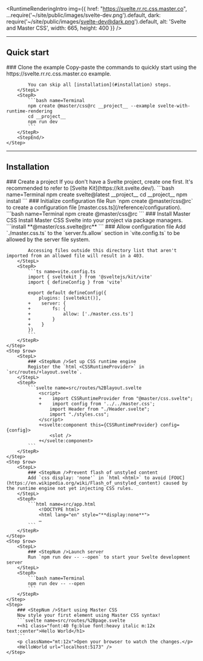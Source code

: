 
<RuntimeRenderingIntro img={{
    href: "https://svelte.rr.rc.css.master.co",
    ...require('~/site/public/images/svelte-dev.png').default,
    dark: require('~/site/public/images/svelte-dev@dark.png').default,
    alt: 'Svelte and Master CSS',
    width: 665, height: 400 }} />

---

## Quick start
<StepSection>
    <Step $row>
        <StepL>
            ### <StepNum />Clone the example
            Copy-paste the commands to quickly start using the https://svelte.rr.rc.css.master.co example.

            You can skip all [installation](#installation) steps.
        </StepL>
        <StepR>
            ```bash name=Terminal
            npm create @master/css@rc __project__ --example svelte-with-runtime-rendering
            cd __project__
            npm run dev
            ```
        </StepR>
        <StepEnd/>
    </Step>
</StepSection>

---

## Installation
<StepSection>
    <Step $row>
        <StepL>
            ### <StepNum />Create a project
            If you don't have a Svelte project, create one first. It's recommended to refer to [Svelte Kit](https://kit.svelte.dev/).
        </StepL>
        <StepR>
            ```bash name=Terminal
            npm create svelte@latest __project__
            cd __project__
            npm install
            ```
        </StepR>
    </Step>
    <Step $row>
        <StepL>
            ### <StepNum />Initialize configuration file
            Run `npm create @master/css@rc` to create a configuration file [master.css.ts](/reference/configuration).
        </StepL>
        <StepR>
            ```bash name=Terminal
            npm create @master/css@rc
            ```
        </StepR>
    </Step>
    <Step $row>
        <StepL>
            ### <StepNum />Install Master CSS
            Install Master CSS Svelte into your project via package managers.
        </StepL>
        <StepR>
            ```install
            **@master/css.svelte@rc**
            ```
        </StepR>
    </Step>
    <Step $row>
        <StepL>
            ### <StepNum />Allow configuration file
            Add `./master.css.ts` to the `server.fs.allow` section in `vite.config.ts` to be allowed by the server file system.

            Accessing files outside this directory list that aren't imported from an allowed file will result in a 403.
        </StepL>
        <StepR>
            ```ts name=vite.config.ts
            import { sveltekit } from '@sveltejs/kit/vite'
            import { defineConfig } from 'vite'

            export default defineConfig({
                plugins: [sveltekit()],
            +    server: {
            +        fs: {
            +            allow: ['./master.css.ts']
            +        }
            +    }
            })
            ```
        </StepR>
    </Step>
    <Step $row>
        <StepL>
            ### <StepNum />Set up CSS runtime engine
            Register the `html <CSSRuntimeProvider>` in `src/routes/+layout.svelte`.
        </StepL>
        <StepR>
            ```svelte name=src/routes/%2Blayout.svelte
                <script>
                +    import CSSRuntimeProvider from "@master/css.svelte";
                +    import config from '../../master.css';
                    import Header from "./Header.svelte";
                    import "./styles.css";
                </script>
                +<svelte:component this={CSSRuntimeProvider} config={config}>
                    <slot />
                +</svelte:component>
            ```
        </StepR>
    </Step>
    <Step $row>
        <StepL>
            ### <StepNum />Prevent flash of unstyled content
            Add `css display: 'none'` in `html <html>` to avoid [FOUC](https://en.wikipedia.org/wiki/Flash_of_unstyled_content) caused by the runtime engine not yet injecting CSS rules.
        </StepL>
        <StepR>
            ```html name=src/app.html
                <!DOCTYPE html>
                <html lang="en" style="**display:none**">
                …
            ```
        </StepR>
    </Step>
    <Step $row>
        <StepL>
            ### <StepNum />Launch server
            Run `npm run dev -- --open` to start your Svelte development server
        </StepL>
        <StepR>
            ```bash name=Terminal
            npm run dev -- --open
            ```
        </StepR>
    </Step>
    <Step>
        ### <StepNum />Start using Master CSS
        Now style your first element using Master CSS syntax!
        ```svelte name=src/routes/%2Bpage.svelte
        +<h1 class="font:40 fg:blue font:heavy italic m:12x text:center">Hello World</h1>
        ```
        <p className="mt:12x">Open your browser to watch the changes.</p>
        <HelloWorld url="localhost:5173" />
    </Step>
</StepSection>
